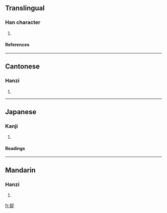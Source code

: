 ==Translingual==
===Han character===
{{Han char|rn=38|rad=女|as=07|sn=10|four=4648<sub>1</sub>|canj=女口卜人 (VRYO)}}
# {{defn|Han|sort=女07}}
====References====
{{Han ref|kx=0262.140|dkj=06302|dj=0529.040|hdz=21051.110|uh=5A16|ud=23062|bh=D15C|bd=53596}}
----
==Cantonese==
===Hanzi===
{{yue-hanzi|jyut=|y=juk6}}
# {{defn|Cantonese}}
----
==Japanese==
===Kanji===
{{ja-kanji|grade=|rs=女07}}
# {{defn|Japanese}} 
====Readings====
{{ja-readings|on=[[さく]] (saku), [[しょく]] (shoku), [[そく]] (soku)|kun=[[つとぅっむ]] (tsutusmu), [[よい]] (yoi), [[おさえる]] (osaeru), [[うながす]] (unagasu)}}
----
==Mandarin==
===Hanzi===
{{cmn-hanzi|pin=[[chuò]] ([[chuo4]])|wg=ch'o<sup>4</sup>}}
# {{defn|Mandarin}}

[[fr:娖]]